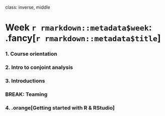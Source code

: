 
class: inverse, middle

# Week `r rmarkdown::metadata$week`: .fancy[`r rmarkdown::metadata$title`]

### 1. Course orientation
### 2. Intro to conjoint analysis
### 3. Introductions

### BREAK: Teaming

### 4. .orange[Getting started with R & RStudio]





